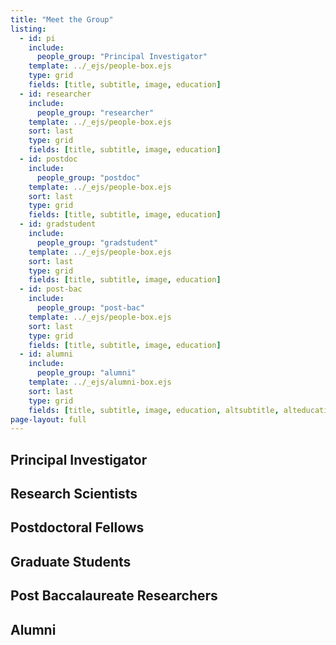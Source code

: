 ```yaml
---
title: "Meet the Group"
listing:
  - id: pi
    include: 
      people_group: "Principal Investigator"
    template: ../_ejs/people-box.ejs
    type: grid
    fields: [title, subtitle, image, education]
  - id: researcher
    include: 
      people_group: "researcher"
    template: ../_ejs/people-box.ejs
    sort: last
    type: grid
    fields: [title, subtitle, image, education]
  - id: postdoc
    include: 
      people_group: "postdoc"
    template: ../_ejs/people-box.ejs
    sort: last    
    type: grid
    fields: [title, subtitle, image, education]
  - id: gradstudent
    include: 
      people_group: "gradstudent"
    template: ../_ejs/people-box.ejs
    sort: last
    type: grid
    fields: [title, subtitle, image, education]
  - id: post-bac
    include: 
      people_group: "post-bac"
    template: ../_ejs/people-box.ejs
    sort: last
    type: grid
    fields: [title, subtitle, image, education]
  - id: alumni
    include: 
      people_group: "alumni"
    template: ../_ejs/alumni-box.ejs
    sort: last
    type: grid
    fields: [title, subtitle, image, education, altsubtitle, alteducation]
page-layout: full
---
```



## Principal Investigator


::: {#pi}
:::


:::{.sand-background}
## Research Scientists



::: {#researcher}
:::

:::

## Postdoctoral Fellows

::: {#postdoc}
:::

:::{.sand-background}
## Graduate Students



::: {#gradstudent}
:::

:::

## Post Baccalaureate Researchers

::: {#post-bac}
:::

:::{.sand-background}
## Alumni



::: {#alumni}
:::

:::
